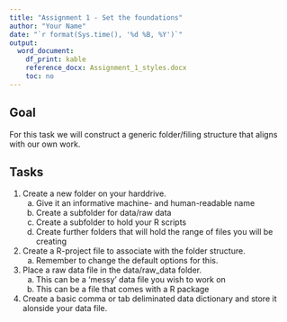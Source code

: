 ```yaml
---
title: "Assignment 1 - Set the foundations"
author: "Your Name"
date: "`r format(Sys.time(), '%d %B, %Y')`"
output: 
  word_document:
    df_print: kable 
    reference_docx: Assignment_1_styles.docx
    toc: no
---
```


## Goal

For this task we will construct a generic folder/filing structure that aligns with our own work.

## Tasks

1. Create a new folder on your harddrive.
    a. Give it an informative machine- and human-readable name
    a. Create a subfolder for data/raw data
    b. Create a subfolder to hold your R scripts
    c. Create further folders that will hold the range of files you will be creating

2. Create a R-project file to associate with the folder structure.
    a. Remember to change the default options for this.

3. Place a raw data file in the data/raw_data folder.
    a. This can be a 'messy' data file you wish to work on
    b. This can be a file that comes with a R package

4. Create a basic comma or tab deliminated data dictionary and store it alonside your data file.
    
